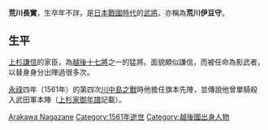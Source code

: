 {{japanese|japanese=荒川 長実|kana=あらかわ ながざね|romaji=Arakawa Nagazane}}
'''荒川長實'''，生卒年不詳，是[[戰國_(日本)|日本戰國時代]]的[[武士|武將]]。亦稱為'''荒川伊豆守'''。
==生平==
[[上杉謙信|上杉謙信]]的家臣，為[[越後十七將|越後十七將]]之一的猛將。面貌頗似謙信，而被任命為影武者，以替身身分出陣過很多次。

[[永祿|永祿]]四年（1561年）的第四次[[川中島之戰|川中島之戰]]時他擔任旗本先陣，並傳說他曾單騎殺入武田軍本陣（[[上杉家御年譜|上杉家御年譜]]記載）。

[[Category:揚北眾|Arakawa Nagazane]]
[[Category:1561年逝世|Category:1561年逝世]]
[[Category:越後國出身人物|Category:越後國出身人物]]